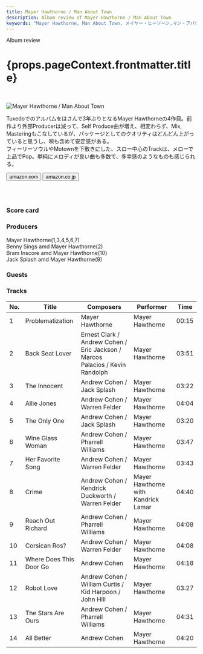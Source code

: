 ```yaml
---
title: Mayer Hawthorne / Man About Town
description: Album review of Mayer Hawthorne / Man About Town
keywords: "Mayer Hawthorne, Man About Town, メイヤー・ヒーソーン,マン・アバウト・タウン"
---
```





<p className="largeP">Album review</p>
<h1 className="h1--no--margin">{props.pageContext.frontmatter.title}</h1>

<br/>
<Row  className="image-card-group">
	<Column colMd={3} colLg={4} noGutterMdLeft="">
       <ImageCard>

![Mayer Hawthorne / Man About Town](../../images/cd/mayerhawthorne4L.jpg)

</ImageCard>
	</Column>
	<Column colMd={4} colLg={8} noGutterMdLeft="">
	<p>
		Tuxedoでのアルバムをはさんで3年ぶりとなるMayer Hawthorneの4作目。前作より外部Producerは減って、Self Produce曲が増え、相変わらず、Mix, Masteringもこなしているが、パッケージとしてのクオリティはどんどん上がっていると思うし、唄も含めて安定感がある。
		<br/>フィーリーソウルやMotownを下敷きにした、スロー中心のTrackは、メローで上品でPop。単純にメロディが良い曲も多数で、多幸感のようなものも感じられる。
	</p>
	<div>
	  <Button className="button-right-mergin"  href="https://amzn.to/3hdNPeJ" renderIcon={ArrowUpRight} size='sm' kind='primary'>
      amazon.com
    </Button>
    <Button className="button-right-mergin"  href="https://amzn.to/2ZoPrfg" renderIcon={ArrowUpRight} size='sm' kind='secondary'>
      amazon.co.jp
    </Button>
	</div>
	<a href="https://geo.music.apple.com/us/album/man-about-town/1181774096?mt=1&app=music&ls=1&at=11lcug" style="display:inline-block;overflow:hidden;background:url(https://linkmaker.itunes.apple.com/ja-jp/lockup.svg?releaseDate=2016-04-08T00:00:00Z&kind=album&bubble=apple_music&style=mono-black) no-repeat;width:180px;height:45px;"></a>
	</Column>
</Row>
<Row >
	<Column colMd={4} colLg={4} noGutterMdLeft="">
<div>
  <h3>Score card</h3>
	<SliderJS1 value="5" />
  <SliderJS2 value="2" />
	<SliderJS3 value="1" />
  <SliderJS4 value="8" />
</div>
</Column>
<Column colMd={8} colLg={8} noGutterMdLeft="">
<div>
<h3>Producers</h3>
<p>
	Mayer Hawthorne(1,3,4,5,6,7)
	<br/>Benny Sings amd Mayer Hawthorne(2)
	<br/>Bram Inscore amd Mayer Hawthorne(10)
	<br/>Jack Splash amd Mayer Hawthorne(9)
</p>
<h3>Guests</h3>
<p>
</p>
</div>
</Column>
</Row>

<h3>Tracks</h3>

| No. | Title                   | Composers                                                                     | Performer                           | Time  |
| --- | ----------------------- | ----------------------------------------------------------------------------- | ----------------------------------- | ----- |
| 1   | Problematization        | Mayer Hawthorne                                                               | Mayer Hawthorne                     | 00:15 |
| 2   | Back Seat Lover         | Ernest Clark / Andrew Cohen / Eric Jackson / Marcos Palacios / Kevin Randolph | Mayer Hawthorne                     | 03:51 |
| 3   | The Innocent            | Andrew Cohen / Jack Splash                                                    | Mayer Hawthorne                     | 03:22 |
| 4   | Allie Jones             | Andrew Cohen / Warren Felder                                                  | Mayer Hawthorne                     | 04:04 |
| 5   | The Only One            | Andrew Cohen / Jack Splash                                                    | Mayer Hawthorne                     | 03:20 |
| 6   | Wine Glass Woman        | Andrew Cohen / Pharrell Williams                                              | Mayer Hawthorne                     | 03:47 |
| 7   | Her Favorite Song       | Andrew Cohen / Warren Felder                                                  | Mayer Hawthorne                     | 03:43 |
| 8   | Crime                   | Andrew Cohen / Kendrick Duckworth / Warren Felder                             | Mayer Hawthorne with Kandrick Lamar | 04:40 |
| 9   | Reach Out Richard       | Andrew Cohen / Pharrell Williams                                              | Mayer Hawthorne                     | 04:08 |
| 10  | Corsican Ros?           | Andrew Cohen / Warren Felder                                                  | Mayer Hawthorne                     | 04:08 |
| 11  | Where Does This Door Go | Andrew Cohen                                                                  | Mayer Hawthorne                     | 04:18 |
| 12  | Robot Love              | Andrew Cohen / William Curtis / Kid Harpoon / John Hill                       | Mayer Hawthorne                     | 03:27 |
| 13  | The Stars Are Ours      | Andrew Cohen / Pharrell Williams                                              | Mayer Hawthorne                     | 04:31 |
| 14  | All Better              | Andrew Cohen                                                                  | Mayer Hawthorne                     | 04:20 |
